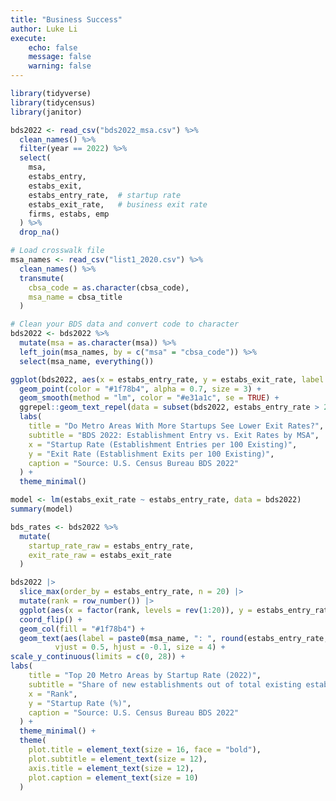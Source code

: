 ```yaml
---
title: "Business Success"
author: Luke Li
execute:
    echo: false
    message: false
    warning: false
---
```



```r
library(tidyverse)
library(tidycensus)
library(janitor)
```

```r
bds2022 <- read_csv("bds2022_msa.csv") %>%
  clean_names() %>%
  filter(year == 2022) %>%
  select(
    msa,
    estabs_entry,        
    estabs_exit,  
    estabs_entry_rate,  # startup rate
    estabs_exit_rate,   # business exit rate
    firms, estabs, emp
  ) %>%
  drop_na()
```

```r
# Load crosswalk file
msa_names <- read_csv("list1_2020.csv") %>%
  clean_names() %>%
  transmute(
    cbsa_code = as.character(cbsa_code),
    msa_name = cbsa_title
  )

# Clean your BDS data and convert code to character
bds2022 <- bds2022 %>%
  mutate(msa = as.character(msa)) %>%
  left_join(msa_names, by = c("msa" = "cbsa_code")) %>%
  select(msa_name, everything())
```

```r
ggplot(bds2022, aes(x = estabs_entry_rate, y = estabs_exit_rate, label = msa_name)) +
  geom_point(color = "#1f78b4", alpha = 0.7, size = 3) +
  geom_smooth(method = "lm", color = "#e31a1c", se = TRUE) +
  ggrepel::geom_text_repel(data = subset(bds2022, estabs_entry_rate > 20)) +
  labs(
    title = "Do Metro Areas With More Startups See Lower Exit Rates?",
    subtitle = "BDS 2022: Establishment Entry vs. Exit Rates by MSA",
    x = "Startup Rate (Establishment Entries per 100 Existing)",
    y = "Exit Rate (Establishment Exits per 100 Existing)",
    caption = "Source: U.S. Census Bureau BDS 2022"
  ) +
  theme_minimal()
```

```r
model <- lm(estabs_exit_rate ~ estabs_entry_rate, data = bds2022)
summary(model)
```

```r
bds_rates <- bds2022 %>%
  mutate(
    startup_rate_raw = estabs_entry_rate,
    exit_rate_raw = estabs_exit_rate
  )
```

```r
bds2022 |>
  slice_max(order_by = estabs_entry_rate, n = 20) |>
  mutate(rank = row_number()) |>
  ggplot(aes(x = factor(rank, levels = rev(1:20)), y = estabs_entry_rate)) +
  coord_flip() + 
  geom_col(fill = "#1f78b4") +
  geom_text(aes(label = paste0(msa_name, ": ", round(estabs_entry_rate, 1))), 
          vjust = 0.5, hjust = -0.1, size = 4) +
scale_y_continuous(limits = c(0, 28)) +
labs(
    title = "Top 20 Metro Areas by Startup Rate (2022)",
    subtitle = "Share of new establishments out of total existing establishments",
    x = "Rank",
    y = "Startup Rate (%)",
    caption = "Source: U.S. Census Bureau BDS 2022"
  ) +
  theme_minimal() + 
  theme(
    plot.title = element_text(size = 16, face = "bold"),
    plot.subtitle = element_text(size = 12),
    axis.title = element_text(size = 12),
    plot.caption = element_text(size = 10)
  )
```
